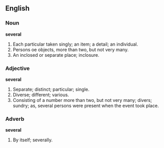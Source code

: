 ==English==

===Noun===

'''several'''

#Each particular taken singly; an item; a detail; an individual.
#Persons oe objects, more than two, but not very many.
#An inclosed or separate place; inclosure.

===Adjective===

'''several'''

#Separate; distinct; particular; single.
#Diverse; different; various.
#Consisting of a number more than two, but not very many; divers; sundry; as, several persons were present when the event took place.

===Adverb===

'''several'''

#By itself; severally.